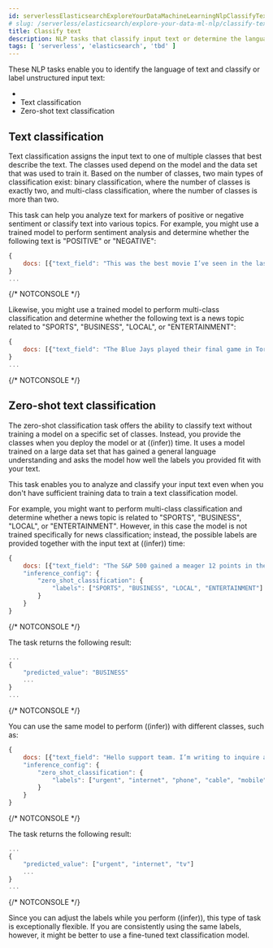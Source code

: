 ```yaml
---
id: serverlessElasticsearchExploreYourDataMachineLearningNlpClassifyText
# slug: /serverless/elasticsearch/explore-your-data-ml-nlp/classify-text
title: Classify text
description: NLP tasks that classify input text or determine the language of text. 
tags: [ 'serverless', 'elasticsearch', 'tbd' ]
---
```


These NLP tasks enable you to identify the language of text and classify or 
label unstructured input text:

* <DocLink id="serverlessElasticsearchExploreYourDataMachineLearningNlpLangIdent"></DocLink>
* <DocLink id="serverlessElasticsearchExploreYourDataMachineLearningNlpClassifyText" section="text-classification">Text classification</DocLink>
* <DocLink id="serverlessElasticsearchExploreYourDataMachineLearningNlpClassifyText" section="zero-shot-text-classification">Zero-shot text classification</DocLink>

## Text classification

Text classification assigns the input text to one of multiple classes that best 
describe the text. The classes used depend on the model and the data set that 
was used to train it. Based on the number of classes, two main types of 
classification exist: binary classification, where the number of classes is 
exactly two, and multi-class classification, where the number of classes is more 
than two.

This task can help you analyze text for markers of positive or negative 
sentiment or classify text into various topics. For example, you might use a 
trained model to perform sentiment analysis and determine whether the following 
text is "POSITIVE" or "NEGATIVE":

```js
{
    docs: [{"text_field": "This was the best movie I’ve seen in the last decade!"}]
}
...
```
{/* NOTCONSOLE */}

Likewise, you might use a trained model to perform multi-class classification 
and determine whether the following text is a news topic related to "SPORTS", 
"BUSINESS", "LOCAL", or "ENTERTAINMENT":

```js
{
    docs: [{"text_field": "The Blue Jays played their final game in Toronto last night and came out with a win over the Yankees, highlighting just how far the team has come this season."}]
}
...
```
{/* NOTCONSOLE */}


## Zero-shot text classification

The zero-shot classification task offers the ability to classify text without 
training a model on a specific set of classes. Instead, you provide the classes 
when you deploy the model or at ((infer)) time. It uses a model trained on a 
large data set that has gained a general language understanding and asks the 
model how well the labels you provided fit with your text.

This task enables you to analyze and classify your input text even when you 
don't have sufficient training data to train a text classification model.

For example, you might want to perform multi-class classification and determine 
whether a news topic is related to "SPORTS", "BUSINESS", "LOCAL", or 
"ENTERTAINMENT". However, in this case the model is not trained specifically for 
news classification; instead, the possible labels are provided together with the 
input text at ((infer)) time:

```js
{
    docs: [{"text_field": "The S&P 500 gained a meager 12 points in the day’s trading. Trade volumes remain consistent with those of the past week while investors await word from the Fed about possible rate increases."}],
    "inference_config": {
        "zero_shot_classification": {
            "labels": ["SPORTS", "BUSINESS", "LOCAL", "ENTERTAINMENT"]
        }
    }
}
```
{/* NOTCONSOLE */}

The task returns the following result:

```js
...
{
    "predicted_value": "BUSINESS"
    ...
}
...
```
{/* NOTCONSOLE */}

You can use the same model to perform ((infer)) with different classes, such as:

```js
{
    docs: [{"text_field": "Hello support team. I’m writing to inquire about the possibility of sending my broadband router in for repairs. The internet is really slow and the router keeps rebooting! It’s a big problem because I’m in the middle of binge-watching The Mandalorian!"}]
    "inference_config": {
        "zero_shot_classification": {
            "labels": ["urgent", "internet", "phone", "cable", "mobile", "tv"]
        }
    }
}
```
{/* NOTCONSOLE */}

The task returns the following result:

```js
...
{
    "predicted_value": ["urgent", "internet", "tv"]
    ...
}
...
```
{/* NOTCONSOLE */}

Since you can adjust the labels while you perform ((infer)), this type of task is 
exceptionally flexible. If you are consistently using the same labels, however, 
it might be better to use a fine-tuned text classification model.